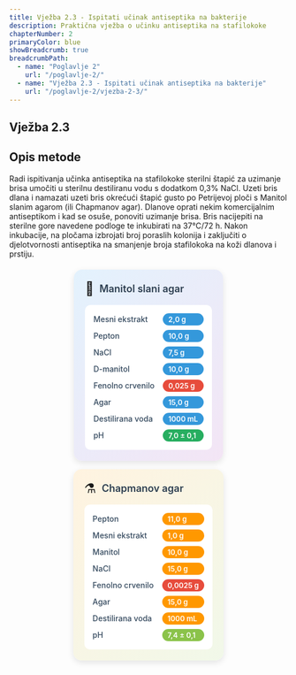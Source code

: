 ```yaml
---
title: Vježba 2.3 - Ispitati učinak antiseptika na bakterije
description: Praktična vježba o učinku antiseptika na stafilokoke
chapterNumber: 2
primaryColor: blue
showBreadcrumb: true
breadcrumbPath:
  - name: "Poglavlje 2"
    url: "/poglavlje-2/"
  - name: "Vježba 2.3 - Ispitati učinak antiseptika na bakterije"
    url: "/poglavlje-2/vjezba-2-3/"
---
```


## Vježba 2.3 

## Opis metode 

Radi ispitivanja učinka antiseptika na stafilokoke sterilni štapić za uzimanje brisa umočiti u sterilnu destiliranu vodu s dodatkom 0,3% NaCl. Uzeti bris dlana i namazati uzeti bris okrećući štapić gusto po Petrijevoj ploči s Manitol slanim agarom (ili Chapmanov agar). Dlanove oprati nekim komercijalnim antiseptikom i kad se osuše, ponoviti uzimanje brisa. Bris nacijepiti na sterilne gore navedene podloge te inkubirati na 37°C/72 h. Nakon inkubacije, na pločama izbrojati broj poraslih kolonija i zaključiti o djelotvornosti antiseptika na smanjenje broja stafilokoka na koži dlanova i prstiju.

<div style="display: flex; gap: 15px; flex-wrap: wrap; justify-content: center; margin: 20px 0;">

<div style="max-width: 380px; background: linear-gradient(135deg, #e3f2fd 0%, #f3e5f5 100%); border-radius: 15px; padding: 20px; box-shadow: 0 4px 12px rgba(0,0,0,0.1);">
  <div style="display: flex; align-items: center; margin-bottom: 15px;">
    <span style="font-size: 24px; margin-right: 10px;">🧪</span>
    <h3 style="margin: 0; color: #2c3e50; font-weight: 600; font-size: 18px;">Manitol slani agar</h3>
  </div>
  <div style="background: white; border-radius: 10px; padding: 15px;">
    <div style="display: grid; grid-template-columns: minmax(0, 1fr) auto; gap: 8px 15px; align-items: center;">
      <span style="font-weight: 500; color: #34495e; font-size: 14px;">Mesni ekstrakt</span>
      <span style="background: #3498db; color: white; padding: 3px 10px; border-radius: 15px; font-size: 13px; font-weight: 600;">2,0 g</span>
      <span style="font-weight: 500; color: #34495e; font-size: 14px;">Pepton</span>
      <span style="background: #3498db; color: white; padding: 3px 10px; border-radius: 15px; font-size: 13px; font-weight: 600;">10,0 g</span>
      <span style="font-weight: 500; color: #34495e; font-size: 14px;">NaCl</span>
      <span style="background: #3498db; color: white; padding: 3px 10px; border-radius: 15px; font-size: 13px; font-weight: 600;">7,5 g</span>
      <span style="font-weight: 500; color: #34495e; font-size: 14px;">D-manitol</span>
      <span style="background: #3498db; color: white; padding: 3px 10px; border-radius: 15px; font-size: 13px; font-weight: 600;">10,0 g</span>
      <span style="font-weight: 500; color: #34495e; font-size: 14px;">Fenolno crvenilo</span>
      <span style="background: #e74c3c; color: white; padding: 3px 10px; border-radius: 15px; font-size: 13px; font-weight: 600;">0,025 g</span>
      <span style="font-weight: 500; color: #34495e; font-size: 14px;">Agar</span>
      <span style="background: #3498db; color: white; padding: 3px 10px; border-radius: 15px; font-size: 13px; font-weight: 600;">15,0 g</span>
      <span style="font-weight: 500; color: #34495e; font-size: 14px;">Destilirana voda</span>
      <span style="background: #3498db; color: white; padding: 3px 10px; border-radius: 15px; font-size: 13px; font-weight: 600;">1000 mL</span>
      <span style="font-weight: 500; color: #34495e; font-size: 14px;">pH</span>
      <span style="background: #27ae60; color: white; padding: 3px 10px; border-radius: 15px; font-size: 13px; font-weight: 600;">7,0 ± 0,1</span>
    </div>
  </div>
</div>

<div style="max-width: 380px; background: linear-gradient(135deg, #fff3e0 0%, #f1f8e9 100%); border-radius: 15px; padding: 20px; box-shadow: 0 4px 12px rgba(0,0,0,0.1);">
  <div style="display: flex; align-items: center; margin-bottom: 15px;">
    <span style="font-size: 24px; margin-right: 10px;">⚗️</span>
    <h3 style="margin: 0; color: #2c3e50; font-weight: 600; font-size: 18px;">Chapmanov agar</h3>
  </div>
  <div style="background: white; border-radius: 10px; padding: 15px;">
    <div style="display: grid; grid-template-columns: minmax(0, 1fr) auto; gap: 8px 15px; align-items: center;">
      <span style="font-weight: 500; color: #34495e; font-size: 14px;">Pepton</span>
      <span style="background: #ff9800; color: white; padding: 3px 10px; border-radius: 15px; font-size: 13px; font-weight: 600;">11,0 g</span>
      <span style="font-weight: 500; color: #34495e; font-size: 14px;">Mesni ekstrakt</span>
      <span style="background: #ff9800; color: white; padding: 3px 10px; border-radius: 15px; font-size: 13px; font-weight: 600;">1,0 g</span>
      <span style="font-weight: 500; color: #34495e; font-size: 14px;">Manitol</span>
      <span style="background: #ff9800; color: white; padding: 3px 10px; border-radius: 15px; font-size: 13px; font-weight: 600;">10,0 g</span>
      <span style="font-weight: 500; color: #34495e; font-size: 14px;">NaCl</span>
      <span style="background: #ff9800; color: white; padding: 3px 10px; border-radius: 15px; font-size: 13px; font-weight: 600;">15,0 g</span>
      <span style="font-weight: 500; color: #34495e; font-size: 14px;">Fenolno crvenilo</span>
      <span style="background: #e74c3c; color: white; padding: 3px 10px; border-radius: 15px; font-size: 13px; font-weight: 600;">0,0025 g</span>
      <span style="font-weight: 500; color: #34495e; font-size: 14px;">Agar</span>
      <span style="background: #ff9800; color: white; padding: 3px 10px; border-radius: 15px; font-size: 13px; font-weight: 600;">15,0 g</span>
      <span style="font-weight: 500; color: #34495e; font-size: 14px;">Destilirana voda</span>
      <span style="background: #ff9800; color: white; padding: 3px 10px; border-radius: 15px; font-size: 13px; font-weight: 600;">1000 mL</span>
      <span style="font-weight: 500; color: #34495e; font-size: 14px;">pH</span>
      <span style="background: #8bc34a; color: white; padding: 3px 10px; border-radius: 15px; font-size: 13px; font-weight: 600;">7,4 ± 0,1</span>
    </div>
  </div>
</div>

</div>

